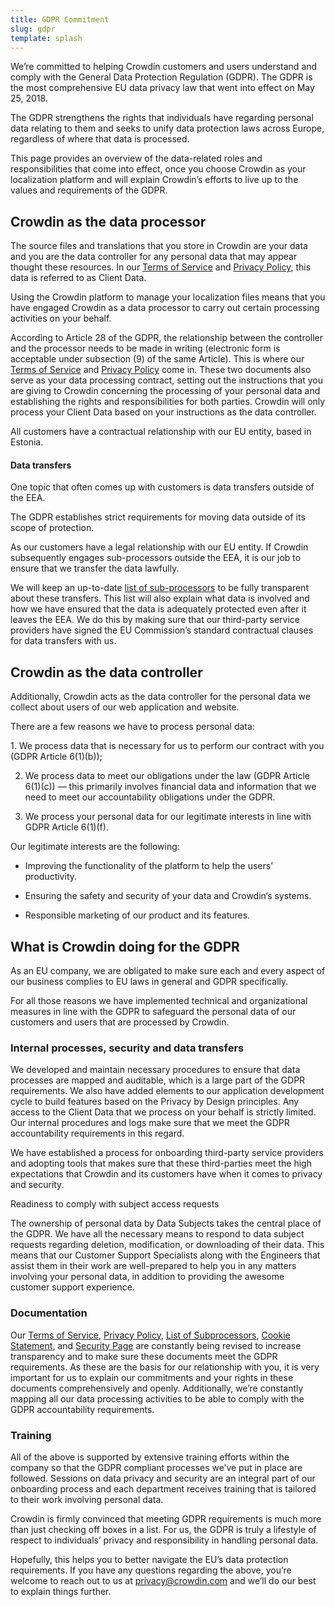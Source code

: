 ```yaml
---
title: GDPR Commitment
slug: gdpr
template: splash
---
```



We’re committed to helping Crowdin customers and users understand and comply with the General Data Protection Regulation (GDPR). The GDPR is the most comprehensive EU data privacy law that went into effect on May 25, 2018.

The GDPR strengthens the rights that individuals have regarding personal data relating to them and seeks to unify data protection laws across Europe, regardless of where that data is processed.

This page provides an overview of the data-related roles and responsibilities that come into effect, once you choose Crowdin as your localization platform and will explain Crowdin’s efforts to live up to the values and requirements of the GDPR.

## Crowdin as the data processor

The source files and translations that you store in Crowdin are your data and you are the data controller for any personal data that may appear thought these resources. In our [Terms of Service](/terms) and [Privacy Policy](/privacy-policy), this data is referred to as Client Data.

Using the Crowdin platform to manage your localization files means that you have engaged Crowdin as a data processor to carry out certain processing activities on your behalf.

According to Article 28 of the GDPR, the relationship between the controller and the processor needs to be made in writing (electronic form is acceptable under subsection (9) of the same Article). This is where our [Terms of Service](/terms) and [Privacy Policy](/privacy-policy) come in. These two documents also serve as your data processing contract, setting out the instructions that you are giving to Crowdin concerning the processing of your personal data and establishing the rights and responsibilities for both parties. Crowdin will only process your Client Data based on your instructions as the data controller.

All customers have a contractual relationship with our EU entity, based in Estonia.

#### Data transfers

One topic that often comes up with customers is data transfers outside of the EEA.

The GDPR establishes strict requirements for moving data outside of its scope of protection.

As our customers have a legal relationship with our EU entity. If Crowdin subsequently engages sub-processors outside the EEA, it is our job to ensure that we transfer the data lawfully.

We will keep an up-to-date [list of sub-processors](/sub-processors) to be fully transparent about these transfers. This list will also explain what data is involved and how we have ensured that the data is adequately protected even after it leaves the EEA. We do this by making sure that our third-party service providers have signed the EU Commission’s standard contractual clauses for data transfers with us.

## Crowdin as the data controller

Additionally, Crowdin acts as the data controller for the personal data we collect about users of our web application and website.

There are a few reasons we have to process personal data:

<Steps>
  1.  We process data that is necessary for us to perform our contract with you (GDPR Article 6(1)(b));

  2.  We process data to meet our obligations under the law (GDPR Article 6(1)(c)) — this primarily involves financial data and information that we need to meet our accountability obligations under the GDPR.

  3.  We process your personal data for our legitimate interests in line with GDPR Article 6(1)(f).
</Steps>

Our legitimate interests are the following:

- Improving the functionality of the platform to help the users’ productivity.

- Ensuring the safety and security of your data and Crowdin’s systems.

- Responsible marketing of our product and its features.  

## What is Crowdin doing for the GDPR

As an EU company, we are obligated to make sure each and every aspect of our business complies to EU laws in general and GDPR specifically.

For all those reasons we have implemented technical and organizational measures in line with the GDPR to safeguard the personal data of our customers and users that are processed by Crowdin.

### Internal processes, security and data transfers

We developed and maintain necessary procedures to ensure that data processes are mapped and auditable, which is a large part of the GDPR requirements. We also have added elements to our application development cycle to build features based on the Privacy by Design principles. Any access to the Client Data that we process on your behalf is strictly limited. Our internal procedures and logs make sure that we meet the GDPR accountability requirements in this regard.

We have established a process for onboarding third-party service providers and adopting tools that makes sure that these third-parties meet the high expectations that Crowdin and its customers have when it comes to privacy and security.

Readiness to comply with subject access requests

The ownership of personal data by Data Subjects takes the central place of the GDPR. We have all the necessary means to respond to data subject requests regarding deletion, modification, or downloading of their data. This means that our Customer Support Specialists along with the Engineers that assist them in their work are well-prepared to help you in any matters involving your personal data, in addition to providing the awesome customer support experience.

### Documentation

Our [Terms of Service](/terms), [Privacy Policy](/privacy-policy), [List of Subprocessors](/sub-processors), [Cookie Statement](/cookies), and [Security Page](https://crowdin.com/page/security) are constantly being revised to increase transparency and to make sure these documents meet the GDPR requirements. As these are the basis for our relationship with you, it is very important for us to explain our commitments and your rights in these documents comprehensively and openly. Additionally, we’re constantly mapping all our data processing activities to be able to comply with the GDPR accountability requirements.

### Training

All of the above is supported by extensive training efforts within the company so that the GDPR compliant processes we’ve put in place are followed. Sessions on data privacy and security are an integral part of our onboarding process and each department receives training that is tailored to their work involving personal data.

Crowdin is firmly convinced that meeting GDPR requirements is much more than just checking off boxes in a list. For us, the GDPR is truly a lifestyle of respect to individuals’ privacy and responsibility in handling personal data.

Hopefully, this helps you to better navigate the EU’s data protection requirements. If you have any questions regarding the above, you’re welcome to reach out to us at [privacy@crowdin.com](mailto:privacy@crowdin.com) and we’ll do our best to explain things further.